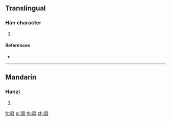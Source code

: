 {{character info/new}}
==Translingual==

===Han character===
{{Han char|rn=97|rad=瓜|as=19|sn=24|four=71136|canj=HOLII}}

# {{defn|Han|sort=瓜19}}

====References====
* {{Han ref|kx=0747.330|dkj=21433|hdz=42658.010|uh=74E5|ud=29925|bh=F8B3|bd=63667}}

----

==Mandarin==

===Hanzi===
{{cmn-hanzi|pin=[[lì]] ([[li4]])|wg=li<sup>4</sup>}}

# {{defn|lang=cmn|sort=瓜19}}

[[fr:瓥]]
[[pl:瓥]]
[[th:瓥]]
[[zh:瓥]]